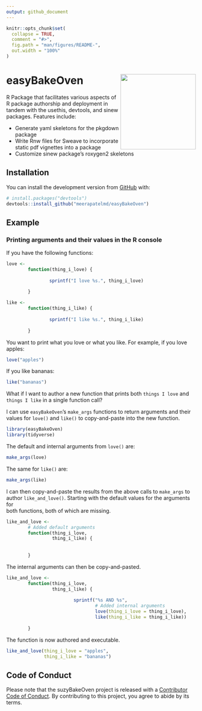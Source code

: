 ```yaml
---
output: github_document
---
```


<!-- README.md is generated from README.Rmd. Please edit that file -->

```r
knitr::opts_chunk$set(
  collapse = TRUE,
  comment = "#>",
  fig.path = "man/figures/README-",
  out.width = "100%"
)
```

# easyBakeOven <img src="man/figures/logo.png" align="right" alt="" width="200" />  

<!-- badges: start -->
<!-- badges: end -->

R Package that facilitates various aspects of R package authorship and
deployment in tandem with the usethis, devtools, and sinew packages. Features
include:  

* Generate yaml skeletons for the pkgdown package  
* Write Rnw files for Sweave to incorporate static pdf vignettes into a package  
* Customize sinew package's roxygen2 skeletons   


## Installation  

You can install the development version from [GitHub](https://github.com/) with:

``` r
# install.packages("devtools")
devtools::install_github("meerapatelmd/easyBakeOven")
```
## Example  

### Printing arguments and their values in the R console  

If you have the following functions: 

```r
love <- 
        function(thing_i_love) {
                
                sprintf("I love %s.", thing_i_love)
                
        }

like <- 
        function(thing_i_like) {
                
                sprintf("I like %s.", thing_i_like)
                
        }
```


You want to print what you love or what you like. For example, if you love apples:  

```r
love("apples")
```


If you like bananas:  

```r
like("bananas")
```


What if I want to author a new function that prints both `things I love` and 
`things I like` in a single function call?   

I can use `easyBakeOven`'s `make_args` functions to return arguments and their values 
for `love()` and `like()` to copy-and-paste into the new function.   

```r
library(easyBakeOven)
library(tidyverse)
```

The default and internal arguments from `love()` are:  

```r
make_args(love)
```

The same for `like()` are:  

```r
make_args(like)
```

I can then copy-and-paste the results from the above calls to `make_args` to 
author `like_and_love()`. Starting with the default values for the arguments for  
both functions, both of which are missing.  

```r
like_and_love <-
        # Added default arguments
        function(thing_i_love,
                 thing_i_like) {
                         
                
        }
```

The internal arguments can then be copy-and-pasted.

```r
like_and_love <-
        function(thing_i_love,
                 thing_i_like) {
                         
                         sprintf("%s AND %s",
                                 # Added internal arguments
                                 love(thing_i_love = thing_i_love),
                                 like(thing_i_like = thing_i_like))
                
        }
```

The function is now authored and executable.  

```r
like_and_love(thing_i_love = "apples",
              thing_i_like = "bananas")
```


## Code of Conduct  

Please note that the suzyBakeOven project is released with a [Contributor Code
of Conduct](https://contributor-covenant.org/version/2/0/CODE_OF_CONDUCT.html).
By contributing to this project, you agree to abide by its terms.  
